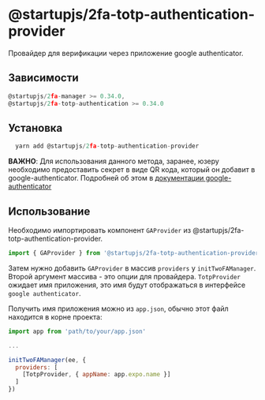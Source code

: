 # @startupjs/2fa-totp-authentication-provider

Провайдер для верификации через приложение google authenticator.

## Зависимости

```js
@startupjs/2fa-manager >= 0.34.0,
@startupjs/2fa-totp-authentication >= 0.34.0
```

## Установка

```js
  yarn add @startupjs/2fa-totp-authentication-provider
```

**ВАЖНО**: Для использования данного метода, заранее, юзеру необходимо предоставить секрет в виде QR кода, который он добавит в google-authenticator. Подробней об этом в [документации google-authenticator](/docs/libraries/2fa/2fa-totp-authentication)

## Использование

Необходимо импортировать компонент `GAProvider` из @startupjs/2fa-totp-authentication-provider.

```js
import { GAProvider } from '@startupjs/2fa-totp-authentication-provider'
```

Затем нужно добавить `GAProvider` в массив `providers` у `initTwoFAManager`. Второй аргумент массива - это опции для провайдера. `TotpProvider` ожидает имя приложения, это имя будут отображаться в интерфейсе `google authenticator`.

Получить имя приложения можно из `app.json`, обычно этот файл находится в корне проекта:

```js
import app from 'path/to/your/app.json'

...

initTwoFAManager(ee, {
  providers: [
    [TotpProvider, { appName: app.expo.name }]
  ]
})
```
